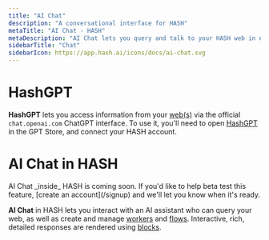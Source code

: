 ```yaml
---
title: "AI Chat"
description: "A conversational interface for HASH"
metaTitle: "AI Chat - HASH"
metaDescription: "AI Chat lets you query and talk to your HASH web in natural language"
sidebarTitle: "Chat"
sidebarIcon: https://app.hash.ai/icons/docs/ai-chat.svg
---
```


# HashGPT<a id="#hashgpt" /><a id="#chatgpt" />

**HashGPT** lets you access information from your [web(s)](/guide/webs) via the official `chat.openai.com` ChatGPT interface. To use it, you'll need to open [HashGPT](https://chat.openai.com/g/g-i9t0QlD9c-hashgpt) in the GPT Store, and connect your HASH account.

# AI Chat in HASH

<Callout style="information" type="coming-soon">
  AI Chat _inside_ HASH is coming soon. If you'd like to help beta test this
  feature, [create an account](/signup) and we'll let you know when it's ready.
</Callout>

**AI Chat** in HASH lets you interact with an AI assistant who can query your web, as well as create and manage [workers](/guide/ai/workers) and [flows](/guide/flows). Interactive, rich, detailed responses are rendered using [blocks](/guide/pages/blocks).
